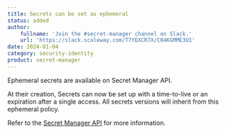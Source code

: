 ```yaml
---
title: Secrets can be set as ephemeral
status: added
author:
    fullname: 'Join the #secret-manager channel on Slack.'
    url: 'https://slack.scaleway.com/T7YEXCR7X/C04KGMME3U1'
date: 2024-01-04
category: security-identity
product: secret-manager
---
```


Ephemeral secrets are available on Secret Manager API.

At their creation, Secrets can now be set up with a time-to-live or an expiration after a single access. All secrets versions will inherit from this ephemeral policy.

Refer to the [Secret Manager API](https://www.scaleway.com/en/developers/api/secret-manager) for more information.

